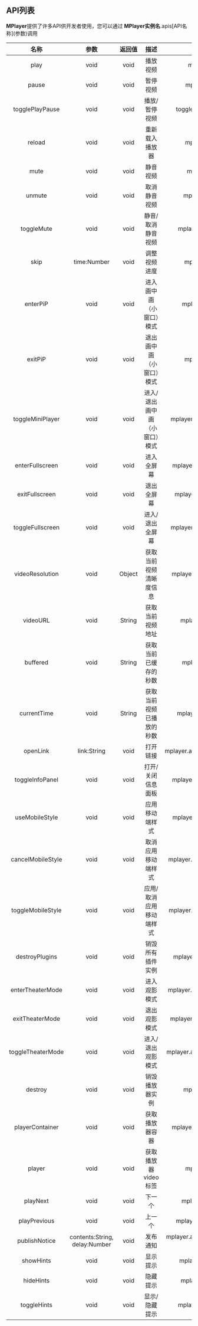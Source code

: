 ## API列表
**MPlayer**提供了许多API供开发者使用，您可以通过 **MPlayer实例名**.apis\[API名称\](参数)调用

|名称|参数|返回值|描述|调用示例|
|:--:|:--:|:--:|:--:|:--:|
|play|void|void|播放视频|mplayer.apis.play()|
|pause|void|void|暂停视频|mplayer.apis.pause()|
|togglePlayPause|void|void|播放/暂停视频|togglePlayPause.apis.play()|
|reload|void|void|重新载入播放器|mplayer.apis.reload()|
|mute|void|void|静音视频|mplayer.apis.mute()|
|unmute|void|void|取消静音视频|mplayer.apis.unmute()|
|toggleMute|void|void|静音/取消静音视频|mplayer.apis.toggleMute()|
|skip|time:Number|void|调整视频进度|mplayer.apis.skip(-5)|
|enterPiP|void|void|进入画中画（小窗口）模式|mplayer.apis.enterPiP()|
|exitPiP|void|void|退出画中画（小窗口）模式|mplayer.apis.exitPiP()|
|toggleMiniPlayer|void|void|进入/退出画中画（小窗口）模式|mplayer.apis.toggleMiniPlayer()|
|enterFullscreen|void|void|进入全屏幕|mplayer.apis.enterFullscreen()|
|exitFullscreen|void|void|退出全屏幕|mplayer.apis.exitFullscreen()|
|toggleFullscreen|void|void|进入/退出全屏幕|mplayer.apis.toggleFullscreen()|
|videoResolution|void|Object|获取当前视频清晰度信息|mplayer.apis.videoResolution()|
|videoURL|void|String|获取当前视频地址|mplayer.apis.videoURL()|
|buffered|void|String|获取当前已缓存的秒数|mplayer.apis.buffered()|
|currentTime|void|String|获取当前视频已播放的秒数|mplayer.apis.currentTime()|
|openLink|link:String|void|打开链接|mplayer.apis.openLink(linkAddress)|
|toggleInfoPanel|void|void|打开/关闭信息面板|mplayer.apis.toggleInfoPanel()|
|useMobileStyle|void|void|应用移动端样式|mplayer.apis.useMobileStyle()|
|cancelMobileStyle|void|void|取消应用移动端样式|mplayer.apis.cancelMobileStyle()|
|toggleMobileStyle|void|void|应用/取消应用移动端样式|mplayer.apis.toggleMobileStyle()|
|destroyPlugins|void|void|销毁所有插件实例|mplayer.apis.destroyPlugins()|
|enterTheaterMode|void|void|进入观影模式|mplayer.apis.enterTheaterMode()|
|exitTheaterMode|void|void|退出观影模式|mplayer.apis.exitTheaterMode()|
|toggleTheaterMode|void|void|进入/退出观影模式|mplayer.apis.toggleTheaterMode()|
|destroy|void|void|销毁播放器实例|mplayer.apis.destroy()|
|playerContainer|void|void|获取播放器容器|mplayer.apis.playerContainer()|
|player|void|void|获取播放器video标签|mplayer.apis.player()|
|playNext|void|void|下一个|mplayer.apis.playNext()|
|playPrevious|void|void|上一个|mplayer.apis.playPrevious()|
|publishNotice|contents:String, delay:Number|void|发布通知|mplayer.apis.publishNotice('测试通知', 3000)|
|showHints|void|void|显示提示|mplayer.apis.showHints()|
|hideHints|void|void|隐藏提示|mplayer.apis.hideHints()|
|toggleHints|void|void|显示/隐藏提示|mplayer.apis.toggleHints()|
